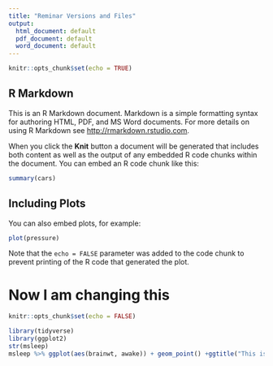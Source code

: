 ```yaml
---
title: "Reminar Versions and Files"
output:
  html_document: default
  pdf_document: default
  word_document: default
---
```


```r
knitr::opts_chunk$set(echo = TRUE)
```

## R Markdown

This is an R Markdown document. Markdown is a simple formatting syntax for authoring HTML, PDF, and MS Word documents. For more details on using R Markdown see <http://rmarkdown.rstudio.com>.

When you click the **Knit** button a document will be generated that includes both content as well as the output of any embedded R code chunks within the document. You can embed an R code chunk like this:

```r
summary(cars)
```

## Including Plots

You can also embed plots, for example:

```r
plot(pressure)
```

Note that the `echo = FALSE` parameter was added to the code chunk to prevent printing of the R code that generated the plot.


# Now I am changing this 

```r

knitr::opts_chunk$set(echo = FALSE)

library(tidyverse)
library(ggplot2)
str(msleep)
msleep %>% ggplot(aes(brainwt, awake)) + geom_point() +ggtitle("This is my super awesome plot that i made") +scale_x_log10() 

```
